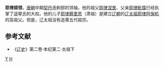 '''耶律颏领'''，[[唐朝|唐朝]]中期[[契丹|契丹]]迭剌部的领袖，他的祖父[[耶律涅里|耶律涅里]]、父亲[[耶律毗牒|耶律毗牒]]已经执掌了遥辇氏的大权。他的儿子[[耶律耨里思|耶律耨里思]]（肃祖）是建立[[辽朝|辽朝]]的[[辽太祖|辽太祖]][[耶律阿保机|耶律阿保机]]的高祖父。但是，辽太祖没有追尊五代祖宗。
==参考文献==
*《[[辽史|辽史]]》第二卷·本纪第二·太祖下

[[Category:唐朝契丹人|Y]]
[[Category:耶律氏|H]]